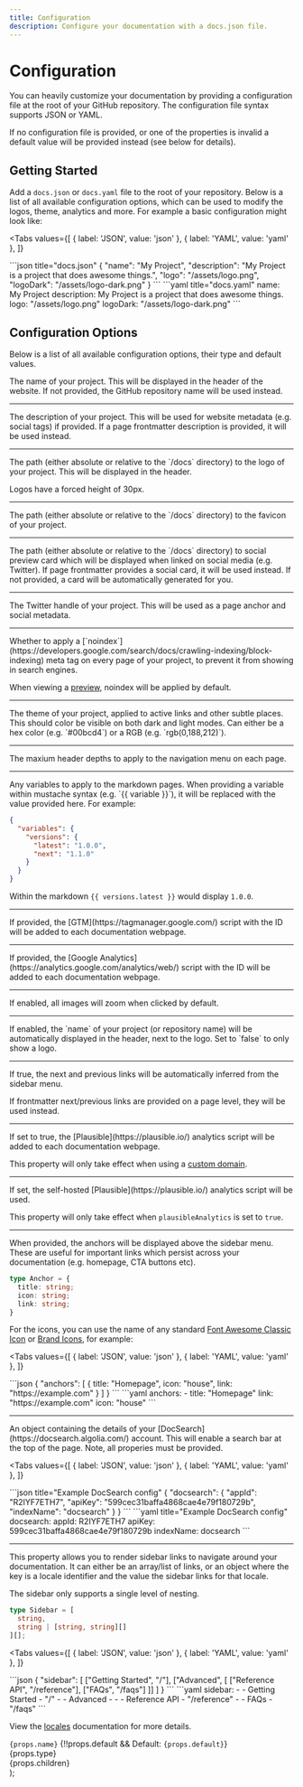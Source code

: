 ```yaml
---
title: Configuration
description: Configure your documentation with a docs.json file.
---
```


# Configuration

You can heavily customize your documentation by providing a configuration file at the root of your
GitHub repository. The configuration file syntax supports JSON or YAML.

If no configuration file is provided, or one of the properties is invalid a default value will be provided
instead (see below for details).

## Getting Started

Add a `docs.json` or `docs.yaml` file to the root of your repository. Below is a list of all
available configuration options, which can be used to modify the logos, theme, analytics and more. For example
a basic configuration might look like:

<Tabs
  values={[
    { label: 'JSON', value: 'json' },
    { label: 'YAML', value: 'yaml' },
  ]}
>
  <TabItem value="json">
  ```json title="docs.json"
  {
    "name": "My Project",
    "description": "My Project is a project that does awesome things.",
    "logo": "/assets/logo.png",
    "logoDark": "/assets/logo-dark.png"
  }
  ```
  </TabItem>
  <TabItem value="yaml">
  ```yaml title="docs.yaml"
  name: My Project
  description: My Project is a project that does awesome things.
  logo: "/assets/logo.png"
  logoDark: "/assets/logo-dark.png"
  ```
  </TabItem>
</Tabs>

## Configuration Options

Below is a list of all available configuration options, their type and default values.

<Property name="name" type="string">
The name of your project. This will be displayed in the header of the website. If not provided,
the GitHub repository name will be used instead.
</Property>

<hr />

<Property name="description" type="string">
The description of your project. This will be used for website metadata (e.g. social tags) if provided.
If a page frontmatter description is provided, it will be used instead.
</Property>

<hr />

<Property name="logo" type="string">
The path (either absolute or relative to the `/docs` directory) to the logo of your project. This will be
displayed in the header. 

<Info>Logos have a forced height of 30px.</Info>
</Property>

<hr />

<Property name="logoDark" type="string">
The path (either absolute or relative to the `/docs` directory) to the favicon of your project.
</Property>

<hr />

<Property name="socialPreview" type="string">
The path (either absolute or relative to the `/docs` directory) to social preview card which will be displayed
when linked on social media (e.g. Twitter). If page frontmatter provides a social card, it will be used instead.
If not provided, a card will be automatically generated for you.
</Property>

<hr />

<Property name="twitter" type="string">
The Twitter handle of your project. This will be used as a page anchor and social metadata.
</Property>

<hr />

<Property name="noindex" type="string">
Whether to apply a [`noindex`](https://developers.google.com/search/docs/crawling-indexing/block-indexing) 
meta tag on every page of your project, to prevent it from showing in search engines.

<Info>When viewing a [preview](/previews), noindex will be applied by default.</Info>
</Property>

<hr />

<Property name="theme" type="string" default="#00bcd4">
The theme of your project, applied to active links and other subtle places. This should color be visible on
both dark and light modes. Can either be a hex color (e.g. `#00bcd4`) or a RGB (e.g. `rgb(0,188,212)`).
</Property>

<hr />

<Property name="headerDepth" type="number" default="3">
The maxium header depths to apply to the navigation menu on each page.
</Property>

<hr />

<Property name="variables" type="object">
Any variables to apply to the markdown pages. When providing a variable within mustache syntax (e.g. `{{ variable }}`),
it will be replaced with the value provided here. For example:

```json
{
  "variables": {
    "versions": {
      "latest": "1.0.0",
      "next": "1.1.0"
    }
  }
}
```

Within the markdown `{{ versions.latest }}` would display `1.0.0`.

</Property>

<hr />

<Property name="googleTagManager" type="string">
If provided, the [GTM](https://tagmanager.google.com/) script with the ID will be added to each documentation webpage.
</Property>

<hr />

<Property name="googleAnalytics" type="string">
If provided, the [Google Analytics](https://analytics.google.com/analytics/web/) script with the ID will be added to each documentation webpage.
</Property>

<hr />

<Property name="zoomImages" type="boolean" default="false">
If enabled, all images will zoom when clicked by default.
</Property>

<hr />

<Property name="automaticallyDisplayName" type="boolean" default="true">
If enabled, the `name` of your project (or repository name) will be automatically displayed in the header,
next to the logo. Set to `false` to only show a logo.
</Property>

<hr />

<Property name="automaticallyInferNextPrevious" type="boolean" default="true">
If true, the next and previous links will be automatically inferred from the sidebar menu.

If frontmatter next/previous links are provided on a page level, they will be used instead.
</Property>

<hr />

<Property name="plausibleAnalytics" type="boolean" default="false">
If set to true, the [Plausible](https://plausible.io/) analytics script will be added to each documentation webpage.

<Warning>This property will only take effect when using a [custom domain](/custom-domains).</Warning>
</Property>

<hr />

<Property name="plausibleAnalyticsScript" type="string" default="https://plausible.io/js/script.js">
If set, the self-hosted [Plausible](https://plausible.io/) analytics script will be used.

<Warning>This property will only take effect when `plausibleAnalytics` is set to `true`.</Warning>
</Property>

<hr />

<Property name="anchors" type="Anchor[]">
When provided, the anchors will be displayed above the sidebar menu. These are useful for important links
which persist across your documentation (e.g. homepage, CTA buttons etc).

```ts
type Anchor = {
  title: string;
  icon: string;
  link: string;
}
```

For the icons, you can use the name of any standard [Font Awesome Classic Icon](https://fontawesome.com/search?o=r&s=solid)
or [Brand Icons](https://fontawesome.com/search?o=r&f=brands), for example:
  
<Tabs
  values={[
    { label: 'JSON', value: 'json' },
    { label: 'YAML', value: 'yaml' },
  ]}
>
  <TabItem value="json">
  ```json
  {
    "anchors": [
      { title: "Homepage", icon: "house", link: "https://example.com" }
    ]
  }
  ```
  </TabItem>
  <TabItem value="yaml">
  ```yaml
  anchors:
  - title: "Homepage"
    link: "https://example.com"
    icon: "house"
  ```
  </TabItem>
</Tabs>
</Property>

<hr />

<Property name="docsearch" type="object">
An object containing the details of your [DocSearch](https://docsearch.algolia.com/) account. This will enable
a search bar at the top of the page. Note, all properies must be provided.

<Tabs
  values={[
    { label: 'JSON', value: 'json' },
    { label: 'YAML', value: 'yaml' },
  ]}
>
  <TabItem value="json">
  ```json title="Example DocSearch config"
  {
    "docsearch": {
      "appId": "R2IYF7ETH7",
      "apiKey": "599cec31baffa4868cae4e79f180729b",
      "indexName": "docsearch"
    }
  }
  ```
  </TabItem>
  <TabItem value="yaml">
  ```yaml title="Example DocSearch config"
  docsearch:
    appId: R2IYF7ETH7
    apiKey: 599cec31baffa4868cae4e79f180729b
    indexName: docsearch
  ```
  </TabItem>
</Tabs>
</Property>

<hr />

<Property name="sidebar" type="Array<Sidebar> | Record<string, Sidebar>">
This property allows you to render sidebar links to navigate around your documentation.
It can either be an array/list of links, or an object where the key is a locale identifier
and the value the sidebar links for that locale.

The sidebar only supports a single level of nesting.

```ts
type Sidebar = [
  string,
  string | [string, string][]
][];
```

<Tabs
  values={[
    { label: 'JSON', value: 'json' },
    { label: 'YAML', value: 'yaml' },
  ]}
>
  <TabItem value="json">
  ```json
  {
    "sidebar": [
      ["Getting Started", "/"],
      ["Advanced", [
        ["Reference API", "/reference"],
        ["FAQs", "/faqs"]
      ]]
    ]
  }
  ```
  </TabItem>
  <TabItem value="yaml">
  ```yaml
  sidebar:
  - - Getting Started
    - "/"
  - - Advanced
    - - - Reference API
        - "/reference"
      - - FAQs
        - "/faqs"
  ```
  </TabItem>
</Tabs>


<Info>View the [locales](/locales) documentation for more details.</Info>
</Property>

  <div>
    <div style={{ display: 'flex', alignItems: 'center' }}>
      <div style={{ flexGrow: 1 }}>
        <code className="text-docs-theme" style={{ fontSize: 16 }}>{props.name}</code>
        {!!props.default && <span style={{ paddingLeft: 8 }}>Default: <code>{props.default}</code></span>}
      </div>
      <div>
        <span className="font-mono">{props.type}</span>
      </div>
    </div>
    <div>{props.children}</div>
  </div>
);
